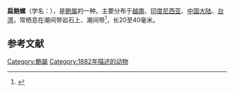 {{Speciesbox
| genus = Haliotis
| species = planata
| image = Haliotis planata 01.JPG
| image_caption = 
| authority = G.B. Sowerby II, 1882
| synonyms_ref = <ref name="WoRMS">{{WRMS species|445437|''Haliotis planata'' G.B. Sowerby II, 1882||9 April 2010}}</ref>
| synonyms = ''Haliotis grayana'' <small>G.B. Sowerby II, 1882</small>
| display_parents = 3
}}
'''扁鲍螺'''（学名：''{{lang|la|Haliotis planata}}''），是[[鲍属|鲍属]]的一种。主要分布于[[越南|越南]]、[[印度尼西亚|印度尼西亚]]、[[中国大陆|中国大陆]]、[[台湾|台湾]]，常栖息在潮间带岩石上、潮间带<ref>{{cite web|url=http://shell.sinica.edu.tw/chinese/shellbase_detail.php?science_no=24|title=国际贝库：扁鲍螺|publisher=台湾贝类资料库|accessdate=2009-08-11|archive-date=2016-03-04|archive-url=https://web.archive.org/web/20160304102111/http://shell.sinica.edu.tw/chinese/shellbase_detail.php?science_no=24|dead-url=no}}</ref>，长20至40毫米。

== 参考文献 ==
{{reflist}}
{{Taxonbar|from=Q5642438}}

[[Category:鮑屬|Category:鮑屬]]
[[Category:1882年描述的动物|Category:1882年描述的动物]]